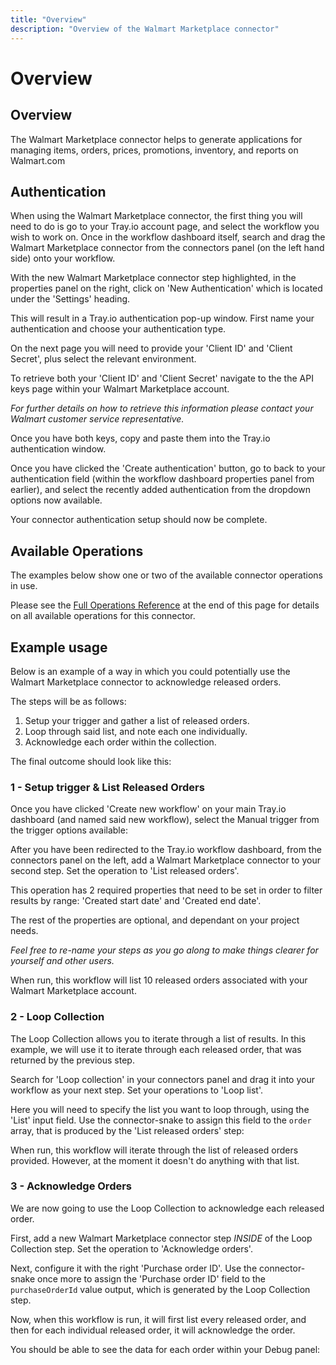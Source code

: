 ```yaml
---
title: "Overview"
description: "Overview of the Walmart Marketplace connector"
---
```


# Overview

## Overview

The Walmart Marketplace connector helps to generate applications for managing items, orders, prices, promotions, inventory, and reports on Walmart.com

## Authentication

When using the Walmart Marketplace connector, the first thing you will need to do is go to your Tray.io account page, and select the workflow you wish to work on. Once in the workflow dashboard itself, search and drag the Walmart Marketplace connector from the connectors panel (on the left hand side) onto your workflow.

With the new Walmart Marketplace connector step highlighted, in the properties panel on the right, click on 'New Authentication' which is located under the 'Settings' heading.

This will result in a Tray.io authentication pop-up window. First name your authentication and choose your authentication type.

On the next page you will need to provide your 'Client ID' and 'Client Secret', plus select the relevant environment.

> 

To retrieve both your 'Client ID' and 'Client Secret' navigate to the the API keys page within your Walmart Marketplace account.

*For further details on how to retrieve this information please contact your Walmart customer service representative.*

Once you have both keys, copy and paste them into the Tray.io authentication window.

Once you have clicked the 'Create authentication' button, go to back to your authentication field (within the workflow dashboard properties panel from earlier), and select the recently added authentication from the dropdown options now available.

Your connector authentication setup should now be complete.

## Available Operations

The examples below show one or two of the available connector operations in use.

Please see the [Full Operations Reference](#operationsFull) at the end of this page for details on all available operations for this connector.

## Example usage

Below is an example of a way in which you could potentially use the Walmart Marketplace connector to acknowledge released orders.

The steps will be as follows:

1. Setup your trigger and gather a list of released orders.
2. Loop through said list, and note each one individually.
3. Acknowledge each order within the collection.

The final outcome should look like this:

### 1 - Setup trigger & List Released Orders

Once you have clicked 'Create new workflow' on your main Tray.io dashboard (and named said new workflow), select the Manual trigger from the trigger options available:

After you have been redirected to the Tray.io workflow dashboard, from the connectors panel on the left, add a Walmart Marketplace connector to your second step. Set the operation to 'List released orders'.

This operation has 2 required properties that need to be set in order to filter results by range: 'Created start date' and 'Created end date'.

The rest of the properties are optional, and dependant on your project needs.

*Feel free to re-name your steps as you go along to make things clearer for yourself and other users.*

When run, this workflow will list 10 released orders associated with your Walmart Marketplace account.

### 2 - Loop Collection

The Loop Collection allows you to iterate through a list of results. In this example, we will use it to iterate through each released order, that was returned by the previous step.

Search for 'Loop collection' in your connectors panel and drag it into your workflow as your next step. Set your operations to 'Loop list'.

Here you will need to specify the list you want to loop through, using the 'List' input field. Use the connector-snake to assign this field to the `order` array, that is produced by the 'List released orders' step:

When run, this workflow will iterate through the list of released orders provided. However, at the moment it doesn't do anything with that list.

### 3 - Acknowledge Orders

We are now going to use the Loop Collection to acknowledge each released order.

First, add a new Walmart Marketplace connector step *INSIDE* of the Loop Collection step. Set the operation to 'Acknowledge orders'.

Next, configure it with the right 'Purchase order ID'. Use the connector-snake once more to assign the 'Purchase order ID' field to the `purchaseOrderId` value output, which is generated by the Loop Collection step.

Now, when this workflow is run, it will first list every released order, and then for each individual released order, it will acknowledge the order.

You should be able to see the data for each order within your Debug panel:
